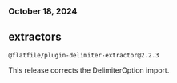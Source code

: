### October 18, 2024

## extractors

`@flatfile/plugin-delimiter-extractor@2.2.3`

This release corrects the DelimiterOption import.
